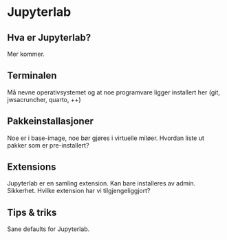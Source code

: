 # Jupyterlab

## Hva er Jupyterlab? 

Mer kommer.

## Terminalen

Må nevne operativsystemet og at noe programvare ligger installert her (git, jwsacruncher, quarto, ++)

## Pakkeinstallasjoner

Noe er i base-image, noe bør gjøres i virtuelle miløer. Hvordan liste ut pakker som er pre-installert? 

## Extensions

Jupyterlab er en samling extension. Kan bare installeres av admin. Sikkerhet. Hvilke extension har vi tilgjengeliggjort?

## Tips & triks

Sane defaults for Jupyterlab.